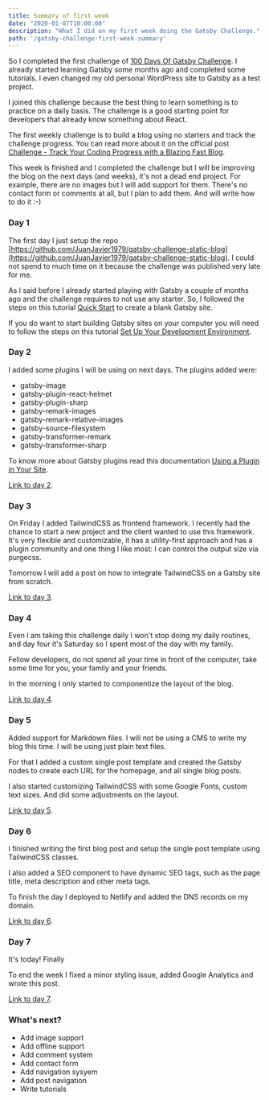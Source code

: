 ```yaml
---
title: Summary of first week
date: "2020-01-07T10:00:00"
description: "What I did on my first week doing the Gatsby Challenge."
path: '/gatsby-challenge-first-week-summary'
---
```


So I completed the first challenge of [100 Days Of Gatsby Challenge](https://www.gatsbyjs.org/blog/100days/). I already started learning Gatsby some months ago and completed some tutorials. I even changed my old personal WordPress site to Gatsby as a test project.

I joined this challenge because the best thing to learn something is to practice on a daily basis. The challenge is a good starting point for developers that already know something about React.

The first weekly challenge is to build a blog using no starters and track the challenge progress. You can read more about it on the official post [Challenge - Track Your Coding Progress with a Blazing Fast Blog](https://www.gatsbyjs.org/blog/100days/start-blog/).

This week is finished and I completed the challenge but I will be improving the blog on the next days (and weeks), it's not a dead end project. For example, there are no images but I will add support for them. There's no contact form or comments at all, but I plan to add them. And will write how to do it :-)

### Day 1
The first day I just setup the repo [https://github.com/JuanJavier1979/gatsby-challenge-static-blog](https://github.com/JuanJavier1979/gatsby-challenge-static-blog). I could not spend to much time on it because the challenge was published very late for me.

As I said before I already started playing with Gatsby a couple of months ago and the challenge requires to not use any starter. So, I followed the steps on this tutorial [Quick Start](https://www.gatsbyjs.org/docs/quick-start/) to create a blank Gatsby site.

If you do want to start building Gatsby sites on your computer you will need to follow the steps on this tutorial [Set Up Your Development Environment](https://www.gatsbyjs.org/tutorial/part-zero/).

### Day 2
I added some plugins I will be using on next days. The plugins added were:
- gatsby-image
- gatsby-plugin-react-helmet
- gatsby-plugin-sharp
- gatsby-remark-images
- gatsby-remark-relative-images
- gatsby-source-filesystem
- gatsby-transformer-remark
- gatsby-transformer-sharp

To know more about Gatsby plugins read this documentation [Using a Plugin in Your Site](https://www.gatsbyjs.org/docs/using-a-plugin-in-your-site/).

[Link to day 2](https://github.com/JuanJavier1979/gatsby-challenge-static-blog/tree/day02).

### Day 3
On Friday I added TailwindCSS as frontend framework. I recently had the chance to start a new project and the client wanted to use this framework. It's very flexible and customizable, it has a utility-first approach and has a plugin community and one thing I like most: I can control the output size via purgecss.

Tomorrow I will add a post on how to integrate TailwindCSS on a Gatsby site from scratch.

[Link to day 3](https://github.com/JuanJavier1979/gatsby-challenge-static-blog/tree/day03).

### Day 4
Even I am taking this challenge daily I won't stop doing my daily routines, and day four it's Saturday so I spent most of the day with my family. 

Fellow developers, do not spend all your time in front of the computer, take some time for you, your family and your friends.

In the morning I only started to componentize the layout of the blog.

[Link to day 4](https://github.com/JuanJavier1979/gatsby-challenge-static-blog/tree/day04).

### Day 5
Added support for Markdown files. I will not be using a CMS to write my blog this time. I will be using just plain text files.

For that I added a custom single post template and created the Gatsby nodes to create each URL for the homepage, and all single blog posts.

I also started customizing TailwindCSS with some Google Fonts, custom text sizes. And did some adjustments on the layout.

[Link to day 5](https://github.com/JuanJavier1979/gatsby-challenge-static-blog/tree/day05).

### Day 6
I finished writing the first blog post and setup the single post template using TailwindCSS classes.

I also added a SEO component to have dynamic SEO tags, such as the page title, meta description and other meta tags.

To finish the day I deployed to Netlify and added the DNS records on my domain.

[Link to day 6](https://github.com/JuanJavier1979/gatsby-challenge-static-blog/tree/day06).

### Day 7
It's today! Finally

To end the week I fixed a minor styling issue, added Google Analytics and wrote this post.

[Link to day 7](https://github.com/JuanJavier1979/gatsby-challenge-static-blog/tree/day07).

### What's next?
- Add image support
- Add offline support
- Add comment system
- Add contact form
- Add navigation sysyem
- Add post navigation
- Write tutorials

